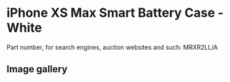 
# iPhone XS Max Smart Battery Case - White

Part number, for search engines, auction websites and such: MRXR2LL/A

## Image gallery

<div style={{ width: "768px" }}>
  <GalleryComponent
    images={[
      {
        original: "/everysource/MRXR2.webp",
        thumbnail: "/everypreview/MRXR2.webp",
      },
      {
        original: "/everysource/MRXR2_AV2.webp",
        thumbnail: "/everypreview/MRXR2_AV2.webp",
      },
      {
        original: "/everysource/MRXR2_AV3.webp",
        thumbnail: "/everypreview/MRXR2_AV3.webp",
      },
      {
        original: "/everysource/MRXR2_AV4.webp",
        thumbnail: "/everypreview/MRXR2_AV4.webp",
      },
      {
        original: "/everysource/MRXR2_AV5.webp",
        thumbnail: "/everypreview/MRXR2_AV5.webp",
      },
      {
        original: "/everysource/MRXR2_AV6.webp",
        thumbnail: "/everypreview/MRXR2_AV6.webp",
      }
    ]}
  />
</div>